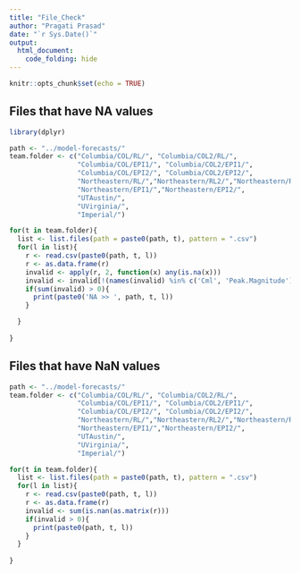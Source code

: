 ```yaml
---
title: "File_Check"
author: "Pragati Prasad"
date: "`r Sys.Date()`"
output: 
  html_document:
    code_folding: hide
---
```


```r
knitr::opts_chunk$set(echo = TRUE)
```

## Files that have NA values
```r
library(dplyr)

path <- "../model-forecasts/"
team.folder <- c("Columbia/COL/RL/", "Columbia/COL2/RL/", 
                 "Columbia/COL/EPI1/", "Columbia/COL2/EPI1/", 
                 "Columbia/COL/EPI2/", "Columbia/COL2/EPI2/",
                 "Northeastern/RL/","Northeastern/RL2/","Northeastern/RL3/",
                 "Northeastern/EPI1/","Northeastern/EPI2/", 
                 "UTAustin/", 
                 "UVirginia/", 
                 "Imperial/")

for(t in team.folder){
  list <- list.files(path = paste0(path, t), pattern = ".csv")
  for(l in list){
    r <- read.csv(paste0(path, t, l))
    r <- as.data.frame(r)
    invalid <- apply(r, 2, function(x) any(is.na(x)))
    invalid <- invalid[!(names(invalid) %in% c('Cml', 'Peak.Magnitude'))]
    if(sum(invalid) > 0){
      print(paste0('NA >> ', path, t, l))
    }

  }
  
}
```


## Files that have NaN values
```r

path <- "../model-forecasts/"
team.folder <- c("Columbia/COL/RL/", "Columbia/COL2/RL/", 
                 "Columbia/COL/EPI1/", "Columbia/COL2/EPI1/", 
                 "Columbia/COL/EPI2/", "Columbia/COL2/EPI2/",
                 "Northeastern/RL/","Northeastern/RL2/","Northeastern/RL3/",
                 "Northeastern/EPI1/","Northeastern/EPI2/", 
                 "UTAustin/", 
                 "UVirginia/", 
                 "Imperial/")

for(t in team.folder){
  list <- list.files(path = paste0(path, t), pattern = ".csv")
  for(l in list){
    r <- read.csv(paste0(path, t, l))
    r <- as.data.frame(r)
    invalid <- sum(is.nan(as.matrix(r)))
    if(invalid > 0){
      print(paste0(path, t, l))
    }
  }
  
}
```

